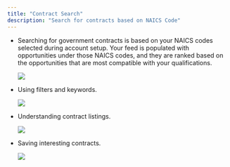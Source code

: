 ```yaml
---
title: "Contract Search"
description: "Search for contracts based on NAICS Code"
---
```


* Searching for government contracts is based on your NAICS codes selected during account setup. Your feed is populated with opportunities under those NAICS codes, and they are ranked based on the opportunities that are most compatible with your qualifications.

  ![](/images/download.webp)

* Using filters and keywords.

  ![](/images/download\(1\).webp)

* Understanding contract listings.

  ![](/images/download\(2\).webp)

* Saving interesting contracts.

  ![](/images/download\(3\).webp)